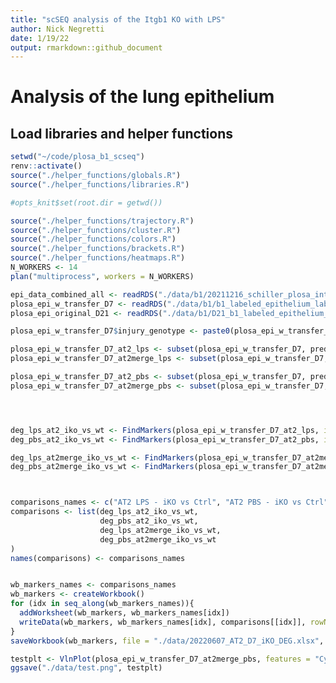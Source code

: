 ```yaml
---
title: "scSEQ analysis of the Itgb1 KO with LPS"
author: Nick Negretti
date: 1/19/22
output: rmarkdown::github_document
---
```


# Analysis of the lung epithelium

## Load libraries and helper functions
```r
setwd("~/code/plosa_b1_scseq")
renv::activate()
source("./helper_functions/globals.R")
source("./helper_functions/libraries.R")

#opts_knit$set(root.dir = getwd())

source("./helper_functions/trajectory.R")
source("./helper_functions/cluster.R")
source("./helper_functions/colors.R")
source("./helper_functions/brackets.R")
source("./helper_functions/heatmaps.R")
N_WORKERS <- 14
plan("multiprocess", workers = N_WORKERS)
```

```r
epi_data_combined_all <- readRDS("./data/b1/20211216_schiller_plosa_integrated.rds")
plosa_epi_w_transfer_D7 <- readRDS("./data/b1/b1_labeled_epithelium_lab_transfer.rds")
plosa_epi_original_D21 <- readRDS("./data/b1/D21_b1_labeled_epithelium_lab_transfer.rds")
```

```r
plosa_epi_w_transfer_D7$injury_genotype <- paste0(plosa_epi_w_transfer_D7$injury, " ", plosa_epi_w_transfer_D7$genotype)
```

```r

plosa_epi_w_transfer_D7_at2_lps <- subset(plosa_epi_w_transfer_D7, predicted.id == "AT2 cells" & injury == "LPS")
plosa_epi_w_transfer_D7_at2merge_lps <- subset(plosa_epi_w_transfer_D7, predicted.id %in% c("AT2 cells", "activated AT2") & injury == "LPS")

plosa_epi_w_transfer_D7_at2_pbs <- subset(plosa_epi_w_transfer_D7, predicted.id == "AT2 cells" & injury == "NT")
plosa_epi_w_transfer_D7_at2merge_pbs <- subset(plosa_epi_w_transfer_D7, predicted.id %in% c("AT2 cells", "activated AT2") & injury == "NT")




deg_lps_at2_iko_vs_wt <- FindMarkers(plosa_epi_w_transfer_D7_at2_lps, ident.1 = "B1", ident.2 = "WT", group.by = "genotype", test.use = "MAST")
deg_pbs_at2_iko_vs_wt <- FindMarkers(plosa_epi_w_transfer_D7_at2_pbs, ident.1 = "B1", ident.2 = "WT", group.by = "genotype", test.use = "MAST")

deg_lps_at2merge_iko_vs_wt <- FindMarkers(plosa_epi_w_transfer_D7_at2merge_lps, ident.1 = "B1", ident.2 = "WT", group.by = "genotype", test.use = "MAST")
deg_pbs_at2merge_iko_vs_wt <- FindMarkers(plosa_epi_w_transfer_D7_at2merge_pbs, ident.1 = "B1", ident.2 = "WT", group.by = "genotype", test.use = "MAST")



comparisons_names <- c("AT2 LPS - iKO vs Ctrl", "AT2 PBS - iKO vs Ctrl", "AT2 w Act LPS - iKO vs Ctrl", "AT2 w Act PBS - iKO vs Ctrl")
comparisons <- list(deg_lps_at2_iko_vs_wt,
                    deg_pbs_at2_iko_vs_wt,
                    deg_lps_at2merge_iko_vs_wt,
                    deg_pbs_at2merge_iko_vs_wt
)
names(comparisons) <- comparisons_names


wb_markers_names <- comparisons_names
wb_markers <- createWorkbook()
for (idx in seq_along(wb_markers_names)){
  addWorksheet(wb_markers, wb_markers_names[idx])
  writeData(wb_markers, wb_markers_names[idx], comparisons[[idx]], rowNames = TRUE)
}
saveWorkbook(wb_markers, file = "./data/20220607_AT2_D7_iKO_DEG.xlsx", overwrite = TRUE)

```

```r
testplt <- VlnPlot(plosa_epi_w_transfer_D7_at2merge_pbs, features = "Cyr61", group.by = "genotype")
ggsave("./data/test.png", testplt)
```


